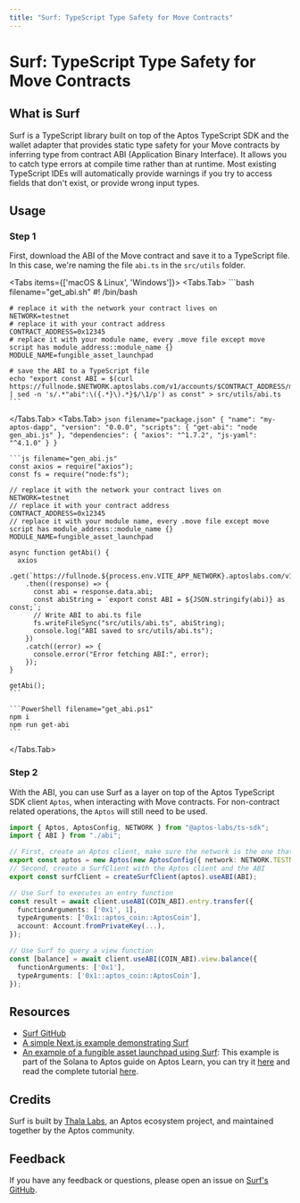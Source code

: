```yaml
---
title: "Surf: TypeScript Type Safety for Move Contracts"
---
```




# Surf: TypeScript Type Safety for Move Contracts

## What is Surf

Surf is a TypeScript library built on top of the Aptos TypeScript SDK and the wallet adapter that provides static type safety for your Move contracts by inferring type from contract ABI (Application Binary Interface). It allows you to catch type errors at compile time rather than at runtime. Most existing TypeScript IDEs will automatically provide warnings if you try to access fields that don't exist, or provide wrong input types.

## Usage

<Steps>

### Step 1

First, download the ABI of the Move contract and save it to a TypeScript file. In this case, we're naming the file `abi.ts` in the `src/utils` folder.

<Tabs items={['macOS & Linux', 'Windows']}>
  <Tabs.Tab>
    ```bash filename="get_abi.sh"
    #! /bin/bash

    # replace it with the network your contract lives on
    NETWORK=testnet
    # replace it with your contract address
    CONTRACT_ADDRESS=0x12345
    # replace it with your module name, every .move file except move script has module_address::module_name {}
    MODULE_NAME=fungible_asset_launchpad

    # save the ABI to a TypeScript file
    echo "export const ABI = $(curl https://fullnode.$NETWORK.aptoslabs.com/v1/accounts/$CONTRACT_ADDRESS/module/$MODULE_NAME | sed -n 's/.*"abi":\({.*}\).*}$/\1/p') as const" > src/utils/abi.ts
    ```
  </Tabs.Tab>
  <Tabs.Tab>
    ```json filename="package.json"
    {
      "name": "my-aptos-dapp",
      "version": "0.0.0",
      "scripts": {
        "get-abi": "node gen_abi.js"
      },
      "dependencies": {
        "axios": "^1.7.2",
        "js-yaml": "^4.1.0"
      }
    }
    ```

    ```js filename="gen_abi.js"
    const axios = require("axios");
    const fs = require("node:fs");

    // replace it with the network your contract lives on
    NETWORK=testnet
    // replace it with your contract address
    CONTRACT_ADDRESS=0x12345
    // replace it with your module name, every .move file except move script has module_address::module_name {}
    MODULE_NAME=fungible_asset_launchpad

    async function getAbi() {
      axios
        .get(`https://fullnode.${process.env.VITE_APP_NETWORK}.aptoslabs.com/v1/accounts/0x${accountAddress}/module/${MODULE_NAME}`)
        .then((response) => {
          const abi = response.data.abi;
          const abiString = `export const ABI = ${JSON.stringify(abi)} as const;`;
          // Write ABI to abi.ts file
          fs.writeFileSync("src/utils/abi.ts", abiString);
          console.log("ABI saved to src/utils/abi.ts");
        })
        .catch((error) => {
          console.error("Error fetching ABI:", error);
        });
    }

    getAbi();
    ```

    ```PowerShell filename="get_abi.ps1"
    npm i 
    npm run get-abi
    ```
  </Tabs.Tab>
</Tabs>

### Step 2

With the ABI, you can use Surf as a layer on top of the Aptos TypeScript SDK client `Aptos`, when interacting with Move contracts. For non-contract related operations, the `Aptos` will still need to be used.

```ts filename="src/utils/aptos.ts"
import { Aptos, AptosConfig, NETWORK } from "@aptos-labs/ts-sdk";
import { ABI } from "./abi";

// First, create an Aptos client, make sure the network is the one that contract lives on
export const aptos = new Aptos(new AptosConfig({ network: NETWORK.TESTNET }));
// Second, create a SurfClient with the Aptos client and the ABI
export const surfClient = createSurfClient(aptos).useABI(ABI);

// Use Surf to executes an entry function
const result = await client.useABI(COIN_ABI).entry.transfer({
  functionArguments: ['0x1', 1],
  typeArguments: ['0x1::aptos_coin::AptosCoin'],
  account: Account.fromPrivateKey(...),
});

// Use Surf to query a view function
const [balance] = await client.useABI(COIN_ABI).view.balance({
  functionArguments: ['0x1'],
  typeArguments: ['0x1::aptos_coin::AptosCoin'],
});
```

</Steps>

## Resources

- [Surf GitHub](https://github.com/ThalaLabs/surf)
- [A simple Next.js example demonstrating Surf](https://github.com/ThalaLabs/surf/tree/main/example)
- [An example of a fungible asset launchpad using Surf](https://github.com/aptos-labs/move-by-examples/tree/main/fungible-asset-launchpad): This example is part of the Solana to Aptos guide on Aptos Learn, you can try it [here](https://fungible-asset-launchpad.vercel.app/) and read the complete tutorial [here](https://learn.aptoslabs.com/example/solana-to-aptos-2/fa-launchpad/demo).

## Credits

Surf is built by [Thala Labs](https://thala.fi/), an Aptos ecosystem project, and maintained together by the Aptos community.

## Feedback

If you have any feedback or questions, please open an issue on [Surf's GitHub](https://github.com/ThalaLabs/surf/issues).
